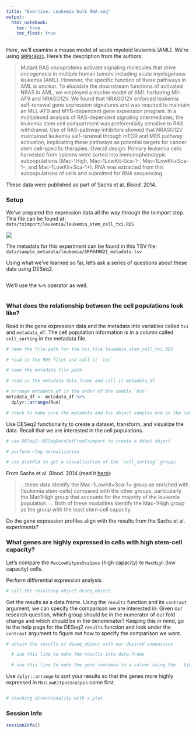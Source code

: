 ```yaml
---
title: "Exercise: Leukemia bulk RNA-seq"
output:   
  html_notebook: 
    toc: true
    toc_float: true
---
```


Here, we'll examine a mouse model of acute myeloid leukemia (AML).
We're using [`SRP049821`](https://www.ebi.ac.uk/ena/data/view/PRJNA267255).
Here's the description from the authors:

> Mutant RAS oncoproteins activate signaling molecules that drive oncogenesis in multiple human tumors including acute myelogenous leukemia (AML). However, the specific function of these pathways in AML is unclear. To elucidate the downstream functions of activated NRAS in AML, we employed a murine model of AML harboring Mll-AF9 and NRASG12V. We found that NRASG12V enforced leukemia self-renewal gene expression signatures and was required to maintain an MLL-AF9 and MYB-dependent gene expression program. In a multiplexed analysis of RAS-dependent signaling intermediates, the leukemia stem cell compartment was preferentially sensitive to RAS withdrawal. Use of RAS-pathway inhibitors showed that NRASG12V maintained leukemia self-renewal through mTOR and MEK pathway activation, implicating these pathways as potential targets for cancer stem cell-specific therapies. Overall design: Primary leukemia cells harvested from spleens were sorted into immunophenotypic subpopulations (Mac-1High, Mac-1LowKit–Sca-1–, Mac-1LowKit+Sca-1–, and Mac-1LowKit+Sca-1+). RNA was extracted from this subpopulations of cells and submitted for RNA sequencing.

These data were published as part of Sachs et al. _Blood._ 2014.

### Setup 

We've prepared the expression data all the way through the tximport step.
This file can be found at: `data/tximport/leukemia/leukemia_stem_cell_txi.RDS`

![](diagrams/rna-seq_6.png)

The metadata for this experiment can be found in this TSV file: `data/sample_metadata/leukemia/SRP049821_metadata.tsv`

Using what we've learned so far, let's ask a series of questions about these
data using DESeq2.

```r

```

We'll use the `%>%` operator as well.

```r

```

### What does the relationship between the cell populations look like?

Read in the gene expression data and the metadata into variables called
`txi` and `metadata_df`.
The cell population information is in a column called `cell_sorting` in the
metadata file.

```r
# name the file path for the txi_file leukemia_stem_cell_txi.RDS

# read in the RDS files and call it `txi`

```


```r
# name the metadata file path

# read in the metadata data.frame and call it metadata_df

```

```r
# arrange metadata_df in the order of the sample `Run`
metadata_df <- metadata_df %>%
  dplyr::arrange(Run)
```

```r
# check to make sure the metadata and txi object samples are in the same order using all.equal

```

Use DESeq2 functionality to create a dataset, transform, and visualize the data.
Recall that we are interested in the cell populations.

```r
# use DESeq2::DESeqDataSetFromTximport to create a ddset object

```

```r
# perform rlog normalization

```

```r
# use plotPCA to get a visualization of the `cell_sorting` groups

```

From Sachs et al. _Blood._ 2014 (read it [here](https://www.ncbi.nlm.nih.gov/pmc/articles/PMC4239336/)):

> ...these data identify the Mac-1LowKit+Sca-1+ group as enriched with [leukemia stem-cells] compared with the other groups, particularly the Mac1High group that accounts for the majority of the leukemia population.
...
Both of these modalities identify the Mac-1High group as the group with the least stem-cell capacity.

Do the gene expression profiles align with the results from the Sachs et al. 
experiments?

### What genes are highly expressed in cells with high stem-cell capacity?

Let's compare the `MacLowKitposSca1pos` (high capacity) to `MacHigh` (low 
capacity) cells.

Perform differential expression analysis.

```r
# call the resulting object deseq_object

```

Get the results as a data.frame.
Using the `results` function and its `contrast` argument, we can specify the
comparison we are interested in.
Given our research question, which group should be in the numerator of 
our fold change and which should be in the denominator? 
Keeping this in mind, go to the help page for the DESeq2 `results` function and 
look under the `contrast` argument to figure out how to specify the comparison 
we want. 

```r
# obtain the results of deseq_object with our desired comparison

  # use this line to make the results into data.frame

  # use this line to make the gene rownames to a column using the   tibble::rownames_to_column 

```

Use `dplyr::arrange` to sort your results so that the genes more highly 
expressed in `MacLowKitposSca1pos` come first.

```r

```

```r
# checking directionality with a plot

```

### Session Info

```r
sessionInfo()
```
